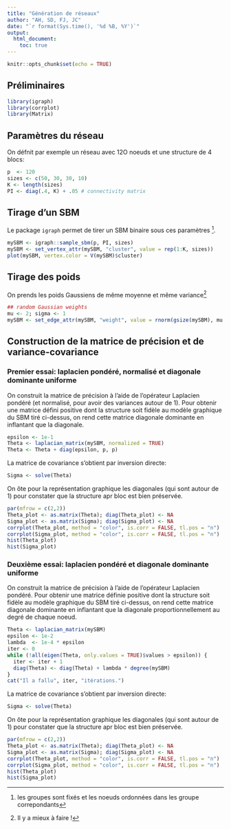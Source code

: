 ```yaml
---
title: "Génération de réseaux"
author: "AH, SD, FJ, JC"
date: "`r format(Sys.time(), '%d %B, %Y')`"
output:
  html_document:
    toc: true
---
```


```r
knitr::opts_chunk$set(echo = TRUE)
```


## Préliminaires

```r
library(igraph)
library(corrplot)
library(Matrix)
```

## Paramètres du réseau

On défnit par exemple un réseau avec 12O noeuds et une structure de 4 blocs:

```r
p  <- 120
sizes <- c(50, 30, 30, 10)
K <- length(sizes)
PI <- diag(.4, K) + .05 # connectivity matrix
```

## Tirage d'un SBM

Le package `igraph` permet de tirer un SBM binaire sous ces paramètres ^[les groupes sont fixés et les noeuds ordonnées dans les groupe correpondants].

```r
mySBM <- igraph::sample_sbm(p, PI, sizes)
mySBM <- set_vertex_attr(mySBM, "cluster", value = rep(1:K, sizes))
plot(mySBM, vertex.color = V(mySBM)$cluster)
```

## Tirage des poids

On prends les poids Gaussiens de même moyenne et même variance^[Il y a mieux à faire !]

```r
## random Gaussian weights
mu <- 2; sigma <- 1
mySBM <- set_edge_attr(mySBM, "weight", value = rnorm(gsize(mySBM), mu , sigma))
```

## Construction de la matrice de précision et de variance-covariance

### Premier essai: laplacien pondéré, normalisé et diagonale dominante uniforme

On construit la matrice de précision à l'aide de l'opérateur Laplacien pondéré (et normalisé, pour avoir des variances autour de 1). Pour obtenir une matrice défini positive dont la structure soit fidèle au modèle graphique du SBM tiré ci-dessus, on rend cette matrice diagonale dominante en inflantant que la diagonale.

```r
epsilon <- 1e-1
Theta <- laplacian_matrix(mySBM, normalized = TRUE)
Theta <- Theta + diag(epsilon, p, p)
```

La matrice de covariance s'obtient par inversion directe:

```r
Sigma <- solve(Theta)
```

On ôte pour la représentation graphique les diagonales (qui sont autour de 1) pour constater que la structure apr bloc est bien préservée.

```r
par(mfrow = c(2,2))
Theta_plot <- as.matrix(Theta); diag(Theta_plot) <- NA
Sigma_plot <- as.matrix(Sigma); diag(Sigma_plot) <- NA
corrplot(Theta_plot, method = "color", is.corr = FALSE, tl.pos = "n")
corrplot(Sigma_plot, method = "color", is.corr = FALSE, tl.pos = "n")
hist(Theta_plot)
hist(Sigma_plot)
```

### Deuxième essai: laplacien pondéré et diagonale dominante uniforme

On construit la matrice de précision à l'aide de l'opérateur Laplacien pondéré. Pour obtenir une matrice définie positive dont la structure soit fidèle au modèle graphique du SBM tiré ci-dessus, on rend cette matrice diagonale dominante en inflantant que la diagonale proportionnellement au degré de chaque noeud.

```r
Theta <- laplacian_matrix(mySBM)
epsilon <- 1e-2
lambda  <- 1e-4 * epsilon
iter <- 0
while (!all(eigen(Theta, only.values = TRUE)$values > epsilon)) {
  iter <- iter + 1
  diag(Theta) <- diag(Theta) + lambda * degree(mySBM)
}
cat("Il a fallu", iter, "itérations.")
```

La matrice de covariance s'obtient par inversion directe:

```r
Sigma <- solve(Theta)
```

On ôte pour la représentation graphique les diagonales (qui sont autour de 1) pour constater que la structure apr bloc est bien préservée.

```r
par(mfrow = c(2,2))
Theta_plot <- as.matrix(Theta); diag(Theta_plot) <- NA
Sigma_plot <- as.matrix(Sigma); diag(Sigma_plot) <- NA
corrplot(Theta_plot, method = "color", is.corr = FALSE, tl.pos = "n")
corrplot(Sigma_plot, method = "color", is.corr = FALSE, tl.pos = "n")
hist(Theta_plot)
hist(Sigma_plot)
```
